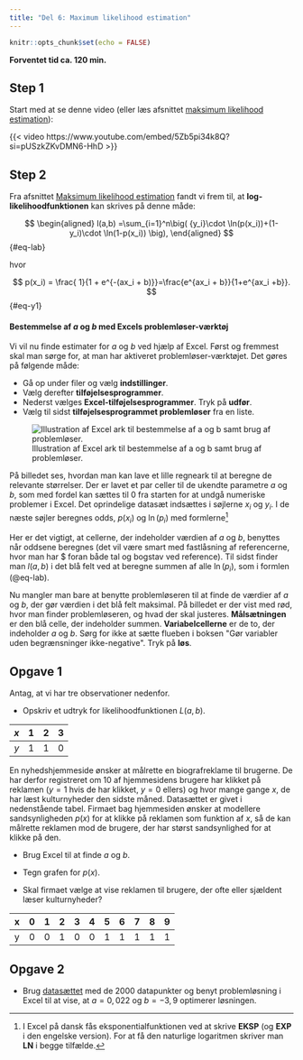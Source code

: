 ```yaml
---
title: "Del 6: Maximum likelihood estimation"
---
```



```r
knitr::opts_chunk$set(echo = FALSE)
```

**Forventet tid ca. 120 min.**

## Step 1 {.aimat}
Start med at se denne video (eller læs afsnittet [maksimum likelihood estimation](../../materialer/logistisk/log-reg.qmd#maksimum-likelihood-estimation)):

{{< video https://www.youtube.com/embed/5Zb5pi34k8Q?si=pUSzkZKvDMN6-HhD >}}

## Step 2 {.aimat}

Fra afsnittet [Maksimum likelihood estimation](../../materialer/logistisk/log-reg.qmd#maksimum-likelihood-estimation) fandt vi frem til, at **log-likelihoodfunktionen** kan skrives på denne måde:

$$
\begin{aligned}
l(a,b) =\sum_{i=1}^n\big( {y_i}\cdot \ln(p(x_i))+(1-y_i)\cdot \ln(1-p(x_i)) \big), 
\end{aligned}
$${#eq-lab}

hvor 

$$
p(x_i)  = \frac{ 1}{1 + e^{-(ax_i  + b)}}=\frac{e^{ax_i + b}}{1+e^{ax_i +b}}.
$${#eq-y1}


#### Bestemmelse af $a$ og $b$ med Excels problemløser-værktøj

Vi vil nu finde estimater for $a$ og $b$ ved hjælp af Excel.  Først og fremmest skal man sørge for, at man har aktiveret problemløser-værktøjet.
Det gøres på følgende måde:

* Gå op under filer og vælg **indstillinger**.
* Vælg derefter **tilføjelsesprogrammer**.
* Nederst vælges **Excel-tilføjelsesprogrammer**. Tryk på **udfør**.
* Vælg til sidst **tilføjelsesprogrammet problemløser** fra en liste.

![Illustration af Excel ark til bestemmelse af a og b samt brug af problemløser.](../../materialer/logistisk/images/excellogregbil.png)

På billedet ses, hvordan man kan lave et lille regneark til at beregne de relevante størrelser.
Der er lavet et par celler til de ukendte parametre $a$ og $b$, som med fordel kan sættes til 0 fra starten for at undgå numeriske problemer i Excel.
Det oprindelige datasæt indsættes i søjlerne $x_i$ og $y_i$.
I de næste søjler beregnes odds, $p(x_i)$ og $\ln(p_i)$ med formlerne[^6]
\begin{align*}
odds &= e^{ax_i + b}\\
p(x_i) &= \frac{e^{ax_i + b}}{1+e^{ax_i +b}} = \frac{odds}{1+odds}\\
\ln(p_i)&= {y_i}\cdot \ln(p(x_i))+(1-y_i)\cdot \ln(1-p(x_i)).
\end{align*}

[^6]: I Excel på dansk fås eksponentialfunktionen ved at skrive **EKSP** (og **EXP** i den engelske version). For at få den naturlige logaritmen skriver man **LN** i begge tilfælde.

Her er det vigtigt, at cellerne, der indeholder værdien af $a$ og $b$, benyttes når oddsene beregnes (det vil være smart med fastlåsning af referencerne, hvor man har \$ foran både tal og bogstav ved reference). 
Til sidst finder man $l(a,b)$ i det blå felt ved at beregne summen af alle $\ln(p_i)$, som i formlen (@eq-lab). 

Nu mangler man bare at benytte problemløseren til at finde de værdier af $a$ og $b$, der gør værdien i det blå felt maksimal.
På billedet er der vist med rød, hvor man finder problemløseren, og hvad der skal justeres.
**Målsætningen** er den blå celle, der indeholder summen.
**Variabelcellerne** er de to, der indeholder $a$ og $b$.
Sørg for ikke at sætte flueben i boksen \"Gør variabler uden begrænsninger ikke-negative\".
Tryk på **løs**.



::: {.callout-note collapse="false" appearance="minimal"}

## Opgave 1

Antag, at vi har tre observationer nedenfor. 

* Opskriv et udtryk for likelihoodfunktionen $L(a,b)$.

|  $x$ | 1 | 2 | 3 |
 |    :----:   | :----:   | :----:   | :----:   |
| $y$ |      1  |    1    |  0   |


En nyhedshjemmeside ønsker at målrette en biografreklame til brugerne.
De har derfor registreret om 10 af hjemmesidens brugere har klikket på reklamen ($y=1$ hvis de har klikket, $y=0$ ellers) og hvor mange gange $x$, de har læst kulturnyheder den sidste måned.
Datasættet er givet i nedenstående tabel.
Firmaet bag hjemmesiden ønsker at modellere sandsynligheden $p(x)$ for at klikke på reklamen som funktion af $x$, så de kan målrette reklamen mod de brugere, der har størst sandsynlighed for at klikke på den. 

* Brug Excel til at finde $a$ og $b$.

* Tegn grafen for $p(x)$. 

* Skal firmaet vælge at vise reklamen til brugere, der ofte eller sjældent læser kulturnyheder?

|  x | 0 | 1 | 2 | 3 | 4 | 5 | 6 | 7 | 8 | 9 |
 |    :----:   | :----:   | :----:   | :----:   |    :----:   | :----:   | :----:   | :----:   |:----:   | :----:   |:----:   |
| y |   0 |    0    |  1   |    0  |    0    |  1   |    1  |    1    |  1   |    1  | 


:::

::: {.callout-note collapse="false" appearance="minimal"}

## Opgave 2

* Brug [datasættet](../../materialer/logistisk/data/blodtryk.xlsx) med de 2000 datapunkter og benyt problemløsning i Excel til at vise, at $a=0{,}022$ og $b=-3{,}9$ optimerer løsningen.

:::
